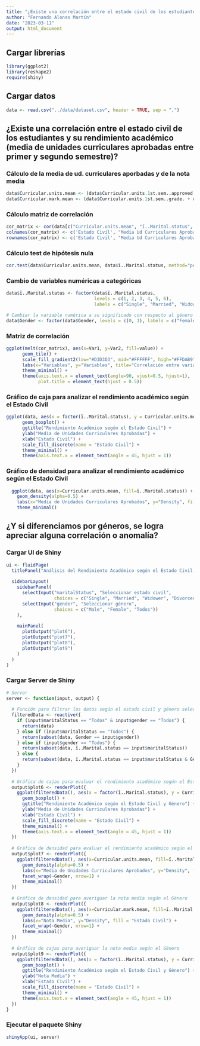 ```yaml
---
title: "¿Existe una correlación entre el estado civil de los estudiantes y su rendimiento académico (media de unidades curriculares aprobadas entre primer y segundo semestre)?"
author: "Fernando Alonso Martín"
date: "2023-03-11"
output: html_document
---
```


## Cargar librerías

```r
library(ggplot2)
library(reshape2)
require(shiny)
```

## Cargar datos

```r
data <- read.csv("../data/dataset.csv", header = TRUE, sep = ",")
```

## ¿Existe una correlación entre el estado civil de los estudiantes y su rendimiento académico (media de unidades curriculares aprobadas entre primer y segundo semestre)?

### Cálculo de la media de ud. curriculares aporbadas y de la nota media

```r
data$Curricular.units.mean <- (data$Curricular.units.1st.sem..approved. + data$Curricular.units.2nd.sem..approved.) / 2
data$Curricular.mark.mean <- (data$Curricular.units.1st.sem..grade. + data$Curricular.units.1st.sem..grade.) / 2

```

### Cálculo matriz de correlación

```r
cor_matrix <- cor(data[c("Curricular.units.mean", "ï..Marital.status", "Gender")], use="pairwise.complete.obs")
colnames(cor_matrix) <- c('Estado Civil', "Media Ud Curriculares Aprobadas", 'Género')
rownames(cor_matrix) <- c('Estado Civil', "Media Ud Curriculares Aprobadas", 'Género')

```

### Cálculo test de hipótesis nula

```r
cor.test(data$Curricular.units.mean, data$ï..Marital.status, method="pearson")

```

### Cambio de variables numéricas a categóricas

```r
data$ï..Marital.status <- factor(data$ï..Marital.status,
                                 levels = c(1, 2, 3, 4, 5, 6),
                                 labels = c("Single", "Married", "Widower", "Divorced", "Facto union", "Legally separated"))

# Cambiar la variable numérica a su significado con respecto al género
data$Gender <- factor(data$Gender, levels = c(0, 1), labels = c("Female", "Male"))

```

### Matriz de correlación

```r
ggplot(melt(cor_matrix), aes(x=Var1, y=Var2, fill=value)) +
      geom_tile() +
      scale_fill_gradient2(low="#D3D3D3", mid="#FFFFFF", high="#FFDAB9", midpoint=0) +
      labs(x="Variables", y="Variables", title="Correlación entre variables") +
      theme_minimal() +
      theme(axis.text.x = element_text(angle=90, vjust=0.5, hjust=1),
            plot.title = element_text(hjust = 0.5))
```

### Gráfico de caja para analizar el rendimiento académico según el Estado Civil

```r
ggplot(data, aes(x = factor(ï..Marital.status), y = Curricular.units.mean)) + 
      geom_boxplot() +
      ggtitle("Rendimiento Académico según el Estado Civil") +
      ylab("Media de Unidades Curriculares Aprobadas") +
      xlab("Estado Civil") +
      scale_fill_discrete(name = "Estado Civil") +
      theme_minimal() +
      theme(axis.text.x = element_text(angle = 45, hjust = 1))
```

### Gráfico de densidad para analizar el rendimiento académico según el Estado Civil

```r
  ggplot(data, aes(x=Curricular.units.mean, fill=ï..Marital.status)) +
    geom_density(alpha=0.5) +
    labs(x="Media de Unidades Curriculares Aprobados", y="Density", fill = "Estado Civil") +
    theme_minimal()
```

## ¿Y si diferenciamos por géneros, se logra apreciar alguna correlación o anomalía?

### Cargar UI de Shiny

```r
ui <- fluidPage(
  titlePanel("Análisis del Rendimiento Académico según el Estado Civil y Género"),
  
  sidebarLayout(
    sidebarPanel(
      selectInput("maritalStatus", "Seleccionar estado civil",
                  choices = c("Single", "Married", "Widower", "Divorced", "Facto union", "Legally separated", "Todos")),
      selectInput("gender", "Seleccionar género",
                  choices = c("Male", "Female", "Todos"))
    ),
    
    mainPanel(
      plotOutput("plot6"),
      plotOutput("plot7"),
      plotOutput("plot8"),
      plotOutput("plot9")
    )
  )
)
```

### Cargar Server de Shiny

```r
# Server
server <- function(input, output) {
  
  # Función para filtrar los datos según el estado civil y género seleccionados
  filteredData <- reactive({
    if (input$maritalStatus == "Todos" & input$gender == "Todos") {
      return(data)
    } else if (input$maritalStatus == "Todos") {
      return(subset(data, Gender == input$gender))
    } else if (input$gender == "Todos") {
      return(subset(data, ï..Marital.status == input$maritalStatus))
    } else {
      return(subset(data, ï..Marital.status == input$maritalStatus & Gender == input$gender))
    }
  })
  
  # Gráfica de cajas para evaluar el rendimiento académico según el Estado Civil y el Género
  output$plot6 <- renderPlot({
    ggplot(filteredData(), aes(x = factor(ï..Marital.status), y = Curricular.units.mean, fill = factor(Gender))) + 
      geom_boxplot() +
      ggtitle("Rendimiento Académico según el Estado Civil y Género") +
      ylab("Media de Unidades Curriculares Aprobadas") +
      xlab("Estado Civil") +
      scale_fill_discrete(name = "Estado Civil") +
      theme_minimal() +
      theme(axis.text.x = element_text(angle = 45, hjust = 1))
  })
  
  # Gráfica de densidad para evaluar el rendimiento académico según el Estado Civil y el Género
  output$plot7 <- renderPlot({
    ggplot(filteredData(), aes(x=Curricular.units.mean, fill=ï..Marital.status)) +
      geom_density(alpha=0.5) +
      labs(x="Media de Unidades Curriculares Aprobados", y="Density", fill = "Estado Civil") +
      facet_wrap(~Gender, nrow=1) +
      theme_minimal()
  })
  
  # Gráfica de densidad para averiguar la nota media según el Género
  output$plot8 <- renderPlot({
    ggplot(filteredData(), aes(x=Curricular.mark.mean, fill=ï..Marital.status)) +
      geom_density(alpha=0.5) +
      labs(x="Nota Media", y="Density", fill = "Estado Civil") +
      facet_wrap(~Gender, nrow=1) +
      theme_minimal()
  })
  
  # Gráfica de cajas para averiguar la nota media según el Género
  output$plot9 <- renderPlot({
    ggplot(filteredData(), aes(x = factor(ï..Marital.status), y = Curricular.mark.mean, fill = factor(Gender))) + 
      geom_boxplot() +
      ggtitle("Rendimiento Académico según el Estado Civil y Género") +
      ylab("Nota Media") +
      xlab("Estado Civil") +
      scale_fill_discrete(name = "Estado Civil") +
      theme_minimal() +
      theme(axis.text.x = element_text(angle = 45, hjust = 1))
  })
}

```

### Ejecutar el paquete Shiny

```r
shinyApp(ui, server)
```
